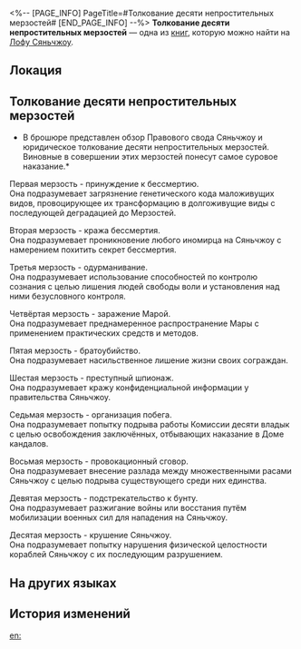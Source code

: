 <%-- [PAGE_INFO]
PageTitle=#Толкование десяти непростительных мерзостей#
[END_PAGE_INFO] --%>
{{Дополнить}}
{{Книга Инфобокс
|id           = 274
|Название     = 
|Изображение  = Иконка рукописи с Лофу Сяньчжоу.png
|Мир          = Лофу Сяньчжоу
|Томов        = 1
|Автор        = <!--нужно добавить-->
|Описание     = Юридическое разъяснение относительно наиболее тяжких преступлений на Сяньчжоу, известных как «десять непростительных мерзостей».
|Том1         = {{tx}}
|Источник1    = {{tx|Отсутствует источник}}
|Персонажи    = 
|Фракции      = 
}}
'''Толкование десяти непростительных мерзостей''' — одна из [[Книги|книг]], которую можно найти на [[Лофу Сяньчжоу]].

==Локация==
{{Отметка карты|<!--название карты-->|<!--id отметки-->}}

==Толкование десяти непростительных мерзостей==
*В брошюре представлен обзор Правового свода Сяньчжоу и юридическое толкование десяти непростительных мерзостей. Виновные в совершении этих мерзостей понесут самое суровое наказание.*

Первая мерзость - принуждение к бессмертию.<br />
Она подразумевает загрязнение генетического кода маложивущих видов, провоцирующее их трансформацию в долгоживущие виды с последующей деградацией до Мерзостей.

Вторая мерзость - кража бессмертия.<br />
Она подразумевает проникновение любого иномирца на Сяньчжоу с намерением похитить секрет бессмертия.

Третья мерзость - одурманивание.<br />
Она подразумевает использование способностей по контролю сознания с целью лишения людей свободы воли и установления над ними безусловного контроля.

Четвёртая мерзость - заражение Марой.<br />
Она подразумевает преднамеренное распространение Мары с применением практических средств и методов.

Пятая мерзость - братоубийство.<br />
Она подразумевает насильственное лишение жизни своих сограждан.

Шестая мерзость - преступный шпионаж.<br />
Она подразумевает кражу конфиденциальной информации у правительства Сяньчжоу.

Седьмая мерзость - организация побега.<br />
Она подразумевает попытку подрыва работы Комиссии десяти владык с целью освобождения заключённых, отбывающих наказание в Доме кандалов.

Восьмая мерзость - провокационный сговор.<br />
Она подразумевает внесение разлада между множественными расами Сяньчжоу с целью подрыва существующего среди них единства.

Девятая мерзость - подстрекательство к бунту.<br />
Она подразумевает разжигание войны или восстания путём мобилизации военных сил для нападения на Сяньчжоу.

Десятая мерзость - крушение Сяньчжоу.<br />
Она подразумевает попытку нарушения физической целостности кораблей Сяньчжоу с их последующим разрушением.

==На других языках==
{{На других языках
|en   = Ten Unpardonable Sins Detailed Breakdown
|zhs  = 不赦十恶详解
|zht  = 不赦十惡詳解
|ja   = 不赦十悪詳細解釈
|ko   = 10대 죄악 상세 해석
|es   = Desglose detallado de los diez pecados capitales
|fr   = Explication détaillée des Dix péchés impardonnables
|ru   = Толкование десяти непростительных мерзостей
|th   = คำอธิบายสิบบาปมหันต์
|vi   = Giải Trình 10 Tội Ác Không Thể Tha Thứ
|de   = Ausführliche Übersicht über die Zehn unverzeihlichen Sünden
|id   = Penjelasan Mendalam Sepuluh Dosa Tanpa Ampun
|pt   = Explicação Detalhada dos Dez Pecados Imperdoáveis
}}

==История изменений==
{{История изменений|3.5}}

[[en:]]